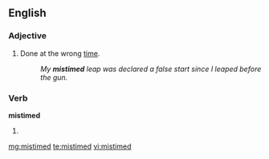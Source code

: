 ==English==
===Adjective===
{{en-adj|-}}

#Done at the wrong [[time]].
#:''My '''mistimed''' leap was declared a false start since I leaped before the gun.''

===Verb===
'''mistimed'''

#{{past of|[[mistime]]}}

[[mg:mistimed]]
[[te:mistimed]]
[[vi:mistimed]]